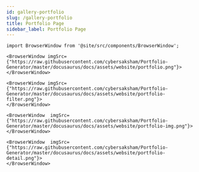 ```yaml
---
id: gallery-portfolio
slug: /gallery-portfolio
title: Portfolio Page
sidebar_label: Portfolio Page
---
```


```mdx-code-block
import BrowserWindow from '@site/src/components/BrowserWindow';
```

```mdx-code-block
<BrowserWindow imgSrc={"https://raw.githubusercontent.com/cybersaksham/Portfolio-Generator/master/docusaurus/docs/assets/website/portfolio.png"}>
</BrowserWindow>
```

```mdx-code-block
<BrowserWindow imgSrc={"https://raw.githubusercontent.com/cybersaksham/Portfolio-Generator/master/docusaurus/docs/assets/website/portfolio-filter.png"}>
</BrowserWindow>
```

```mdx-code-block
<BrowserWindow  imgSrc={"https://raw.githubusercontent.com/cybersaksham/Portfolio-Generator/master/docusaurus/docs/assets/website/portfolio-img.png"}>
</BrowserWindow>
```

```mdx-code-block
<BrowserWindow  imgSrc={"https://raw.githubusercontent.com/cybersaksham/Portfolio-Generator/master/docusaurus/docs/assets/website/portfolio-detail.png"}>
</BrowserWindow>
```
